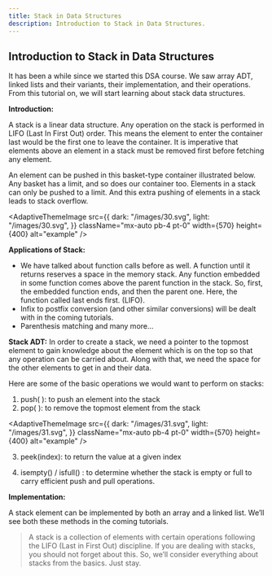 ```yaml
---
title: Stack in Data Structures
description: Introduction to Stack in Data Structures. 
---
```


## Introduction to Stack in Data Structures
It has been a while since we started this DSA course. We saw array ADT, linked lists and their variants, their implementation, and their operations. From this tutorial on, we will start learning about stack data structures.

**Introduction:**

A stack is a linear data structure. Any operation on the stack is performed in LIFO (Last In First Out) order. This means the element to enter the container last would be the first one to leave the container. It is imperative that elements above an element in a stack must be removed first before fetching any element.

An element can be pushed in this basket-type container illustrated below. Any basket has a limit, and so does our container too. Elements in a stack can only be pushed to a limit. And this extra pushing of elements in a stack leads to stack overflow.

<AdaptiveThemeImage
  src={{
    dark: "/images/30.svg",
    light: "/images/30.svg",
  }}
  className="mx-auto pb-4 pt-0"
  width={570}
  height={400}
  alt="example"
/>

**Applications of Stack:**

- We have talked about function calls before as well. A function until it returns reserves a space in the memory stack. Any function embedded in some function comes above the parent function in the stack. So, first, the embedded function ends, and then the parent one. Here, the function called last ends first.  (LIFO).
- Infix to postfix conversion (and other similar conversions) will be dealt with in the coming tutorials.
- Parenthesis matching and many more...

**Stack ADT:**
In order to create a stack, we need a pointer to the topmost element to gain knowledge about the element which is on the top so that any operation can be carried about. Along with that, we need the space for the other elements to get in and their data.

Here are some of the basic operations we would want to perform on stacks:

1. push( ): to push an element into the stack
2. pop( ): to remove the topmost element from the stack

<AdaptiveThemeImage
  src={{
    dark: "/images/31.svg",
    light: "/images/31.svg",
  }}
  className="mx-auto pb-4 pt-0"
  width={570}
  height={400}
  alt="example"
/>

3. peek(index): to return the value at a given index

4. isempty() / isfull() : to determine whether the stack is empty or full to carry efficient push and pull operations.

**Implementation:**

A stack element can be implemented by both an array and a linked list. We’ll see both these methods in the coming tutorials.

> A stack is a collection of elements with certain operations following the LIFO (Last in First Out) discipline. If you are dealing with stacks, you should not forget about this. So, we’ll consider everything about stacks from the basics. Just stay.
